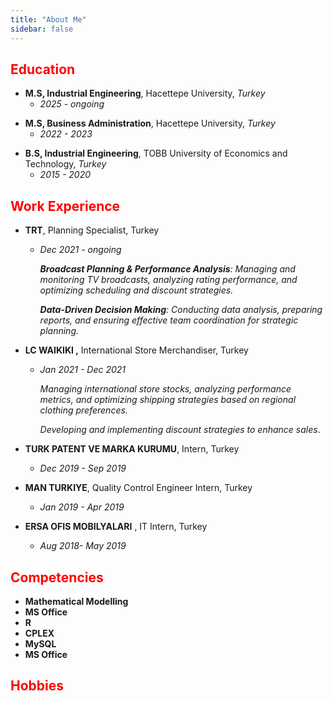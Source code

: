 ```yaml
---
title: "About Me" 
sidebar: false 
---
```


## [Education]{style="color:red;"}

-   **M.S, Industrial Engineering**, Hacettepe University, *Turkey*
    -   *2025 - ongoing*

<!-- -->

-   **M.S, Business Administration**, Hacettepe University, *Turkey*
    -   *2022 - 2023*

<!-- -->

-   **B.S, Industrial Engineering**, TOBB University of Economics and Technology, *Turkey*
    -   *2015 - 2020*

## [Work Experience]{style="color:red;"}

-   **TRT**, Planning Specialist, Turkey

    -   *Dec 2021 - ongoing*

        ***Broadcast Planning & Performance Analysis**: Managing and monitoring TV broadcasts, analyzing rating performance, and optimizing scheduling and discount strategies.*

        ***Data-Driven Decision Making**: Conducting data analysis, preparing reports, and ensuring effective team coordination for strategic planning.*

-   **LC WAIKIKI ,** International Store Merchandiser, Turkey

    -   *Jan 2021 - Dec 2021*

        *Managing international store stocks, analyzing performance metrics, and optimizing shipping strategies based on regional clothing preferences.*

        *Developing and implementing discount strategies to enhance sales*.

-   **TURK PATENT VE MARKA KURUMU**, Intern, Turkey

    -   *Dec 2019 - Sep 2019*

-   **MAN TURKIYE**, Quality Control Engineer Intern, Turkey

    -   *Jan 2019 - Apr 2019*

-   **ERSA OFIS MOBILYALARI** , IT Intern, Turkey

    -   *Aug 2018- May 2019*\

## [Competencies]{style="color:red;"}

-   **Mathematical Modelling**
-   **MS Office**
-   **R**
-   **CPLEX**
-   **MySQL**
-   **MS Office**

## [Hobbies]{style="color:red;"}
